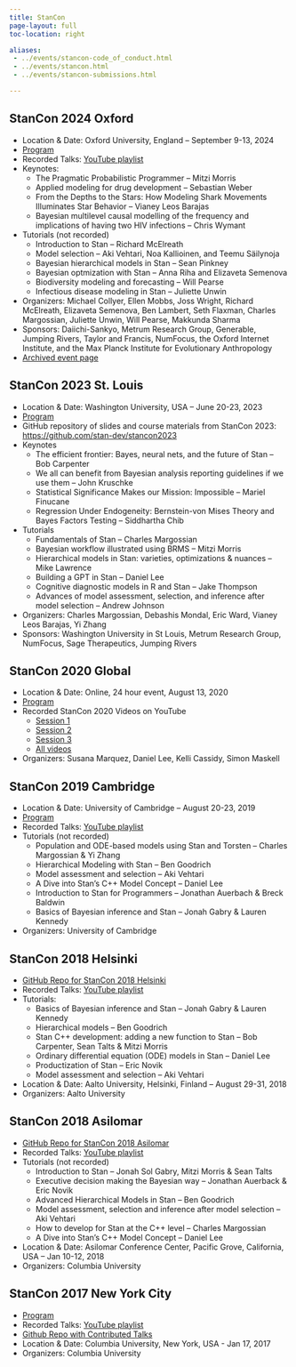 ```yaml
---
title: StanCon
page-layout: full
toc-location: right

aliases:
 - ../events/stancon-code_of_conduct.html 
 - ../events/stancon.html
 - ../events/stancon-submissions.html

---
```


## StanCon 2024 Oxford

* Location & Date: Oxford University, England -- September 9-13, 2024
* [Program](stancon/StanCon2024-program.pdf){target="_blank"}
* Recorded Talks: [YouTube playlist](https://www.youtube.com/playlist?list=PLCrWEzJgSUqzNzh6mjWsWUu-lSK59VXP6)
* Keynotes:
  + The Pragmatic Probabilistic Programmer -- Mitzi Morris
  + Applied modeling for drug development -- Sebastian Weber
  + From the Depths to the Stars: How Modeling Shark Movements Illuminates Star Behavior -- Vianey Leos Barajas
  + Bayesian multilevel causal modelling of the frequency and implications of having two HIV infections -- Chris Wymant
* Tutorials  (not recorded)
  + Introduction to Stan -- Richard McElreath
  + Model selection -- Aki Vehtari, Noa Kallioinen, and Teemu Säilynoja
  + Bayesian hierarchical models in Stan -- Sean Pinkney
  + Bayesian optmization with Stan -- Anna Riha and Elizaveta Semenova
  + Biodiversity modeling and forecasting -- Will Pearse
  + Infectious disease modeling in Stan -- Juliette Unwin
* Organizers: Michael Collyer, Ellen Mobbs, Joss Wright, Richard McElreath, Elizaveta Semenova, Ben Lambert, Seth Flaxman, Charles Margossian, Juliette Unwin, Will Pearse, Makkunda Sharma
* Sponsors: Daiichi-Sankyo, Metrum Research Group, Generable, Jumping Rivers, Taylor and Francis, NumFocus, the Oxford Internet Institute, and the Max Planck Institute for Evolutionary Anthropology
* [Archived event page](https://github.com/stan-dev/stan-dev.github.io/blob/df6b188d6e1057863dddf110c109c1b8bc51b36e/events/stancon2024/index.md)


## StanCon 2023 St. Louis

* Location & Date: Washington University, USA -- June 20-23, 2023
* [Program](stancon/StanCon2023-program.pdf){target="_blank"}
* GitHub repository of slides and course materials from StanCon 2023: [https://github.com/stan-dev/stancon2023](https://github.com/stan-dev/stancon2023){target="_blank"}
* Keynotes
    + The efficient frontier: Bayes, neural nets, and the future of Stan -- Bob Carpenter
    + We all can benefit from Bayesian analysis reporting guidelines if we use them -- John Kruschke
    + Statistical Significance Makes our Mission: Impossible -- Mariel Finucane
    + Regression Under Endogeneity: Bernstein-von Mises Theory and Bayes Factors Testing -- Siddhartha Chib
* Tutorials
    + Fundamentals of Stan -- Charles Margossian
    + Bayesian workflow illustrated using BRMS -- Mitzi Morris
    + Hierarchical models in Stan: varieties, optimizations & nuances -- Mike Lawrence
    + Building a GPT in Stan -- Daniel Lee
    + Cognitive diagnostic models in R and Stan -- Jake Thompson
    + Advances of model assessment, selection, and inference after model selection --  Andrew Johnson
* Organizers: Charles Margossian, Debashis Mondal, Eric Ward, Vianey Leos Barajas, Yi Zhang
* Sponsors: Washington University in St Louis, Metrum Research Group, NumFocus, Sage Therapeutics, Jumping Rivers

## StanCon 2020 Global

* Location & Date: Online, 24 hour event, August 13, 2020
* [Program](stancon/StanCon2020-program.qmd){target="_blank"}
* Recorded StanCon 2020 Videos on YouTube
  + [Session 1](https://www.youtube.com/playlist?list=PLCrWEzJgSUqzSg_N87tVF2YWebmoHB7Bp)
  + [Session 2](https://www.youtube.com/playlist?list=PLCrWEzJgSUqwychgV5Q72Nsaq08FU48aQ)
  + [Session 3](https://www.youtube.com/playlist?list=PLCrWEzJgSUqwj78wmC7vLklk8Zg158Htk)
  + [All videos](https://www.youtube.com/playlist?list=PLCrWEzJgSUqzI3goQEAKkDsHg72inmqbe) 
* Organizers: Susana Marquez, Daniel Lee, Kelli Cassidy, Simon Maskell


## StanCon 2019 Cambridge

* Location & Date: University of Cambridge -- August 20-23, 2019
* [Program](stancon/StanCon2019-program.qmd){target="_blank"}
* Recorded Talks: [YouTube playlist](https://youtube.com/playlist?list=PLCrWEzJgSUqwERifw7IhR593ehWg2tYLs&si=c2h_lAlQtHeXXlV8)
* Tutorials (not recorded)
    + Population and ODE-based models using Stan and Torsten -- Charles Margossian & Yi Zhang
    + Hierarchical Modeling with Stan -- Ben Goodrich
    + Model assessment and selection -- Aki Vehtari
    + A Dive into Stan’s C++ Model Concept -- Daniel Lee
    + Introduction to Stan for Programmers -- Jonathan Auerbach & Breck Baldwin
    + Basics of Bayesian inference and Stan -- Jonah Gabry & Lauren Kennedy
* Organizers: University of Cambridge

## StanCon 2018  Helsinki

* [GitHub Repo for StanCon 2018 Helsinki](https://github.com/stan-dev/stancon_talks/tree/master/2018-helsinki){target="_blank"}
* Recorded Talks: [YouTube playlist](https://youtube.com/playlist?list=PLCrWEzJgSUqxG_CmS5Y6TaHqWij-Oak9T&si=mrbye44NnR8qGOXL)
* Tutorials:
   + Basics of Bayesian inference and Stan -- Jonah Gabry & Lauren Kennedy
   + Hierarchical models -- Ben Goodrich
   + Stan C++ development: adding a new function to Stan -- Bob Carpenter, Sean Talts & Mitzi Morris
   + Ordinary differential equation (ODE) models in Stan -- Daniel Lee
   + Productization of Stan -- Eric Novik
   + Model assessment and selection -- Aki Vehtari
* Location & Date: Aalto University, Helsinki, Finland -- August 29-31, 2018
* Organizers: Aalto University 


## StanCon 2018 Asilomar

* [GitHub Repo for StanCon 2018 Asilomar](https://github.com/stan-dev/stancon_talks/tree/master/2018#materials-from-stancon-2018-asilomar){target="_blank"}
* Recorded Talks: [YouTube playlist](https://youtube.com/playlist?list=PLCrWEzJgSUqwd7RCSyAmE26YJaPWHm8tD&si=wjdPNJtFwpAvalTn)
* Tutorials (not recorded)
    + Introduction to Stan -- Jonah Sol Gabry, Mitzi Morris & Sean Talts
    + Executive decision making the Bayesian way -- Jonathan Auerback & Eric Novik
    + Advanced Hierarchical Models in Stan -- Ben Goodrich
    + Model assessment, selection and inference after model selection -- Aki Vehtari
    + How to develop for Stan at the C++ level -- Charles Margossian
    + A Dive into Stan’s C++ Model Concept -- Daniel Lee
* Location & Date: Asilomar Conference Center, Pacific Grove, California, USA -- Jan 10-12, 2018
* Organizers: Columbia University


## StanCon 2017 New York City

* [Program](stancon/StanCon2017-program.pdf){target="_blank"}
* Recorded Talks: [YouTube playlist](https://youtube.com/playlist?list=PLCrWEzJgSUqyTrwjUMarPeqtmparZ4y33&si=lgKunWEOUSQkNlfW)
* [Github Repo with Contributed Talks](https://github.com/stan-dev/stancon_talks/tree/master/2017/Contributed-Talks){target="_blank"}
* Location & Date: Columbia University, New York, USA - Jan 17, 2017
* Organizers: Columbia University

